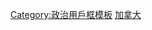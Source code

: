 {{Userbox
  |id= [[File:Flag_of_Acadia.svg|70x50px]]
  |id-c= #D8E2EF
  |info= 这个用戶支持'''[[阿卡迪亚|阿卡迪亚独立]]'''。
  |info-c= #D8E2EF
  |info-s= 11
  |border-c= black
  |usercategory  = 支持阿卡迪亚独立的维基人
}}
<noinclude>
[[Category:政治用戶框模板]]
[[Category:支持区域独立或拆分的维基人用户框模板|加拿大]]
</noinclude>